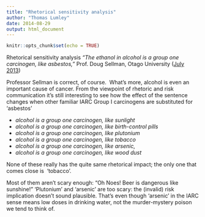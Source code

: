 ```yaml
---
title: "Rhetorical sensitivity analysis"
author: "Thomas Lumley"
date: 2014-08-29 
output: html_document
---
```


```r
knitr::opts_chunk$set(echo = TRUE)
```

Rhetorical sensitivity analysis  _“The ethanol in alcohol is a group one carcinogen, like asbestos,”_ Prof. Doug Sellman, Otago University ([July 2013](http://www.stuff.co.nz/national/health/8862098/Ethanol-akin-to-asbestos-in-cancer-stakes))

Professor Sellman is correct, of course.  What's more, alcohol is even an important cause of cancer. From the viewpoint of rhetoric and risk communication it's still interesting to see how the effect of the sentence changes when other familiar IARC Group I carcinogens are substituted for 'asbestos'

*   _alcohol is a group one carcinogen, like sunlight_
*   _alcohol is a group one carcinogen, like birth-control pills_
*   _alcohol is a group one carcinogen, like plutonium_
*   _alcohol is a group one carcinogen, like tobacco_
*   _alcohol is a group one carcinogen, like arsenic,_
*   _alcohol is a group one carcinogen, like wood dust_

None of these really has the quite same rhetorical impact; the only one that comes close is  'tobacco'.  

Most of them aren't scary enough: "Oh Noes! Beer is dangerous like sunshine!" 'Plutonium' and 'arsenic' are too scary: the (invalid) risk implication doesn't sound plausible. That's even though 'arsenic' in the IARC sense means low doses in drinking water, not the murder-mystery poison we tend to think of.